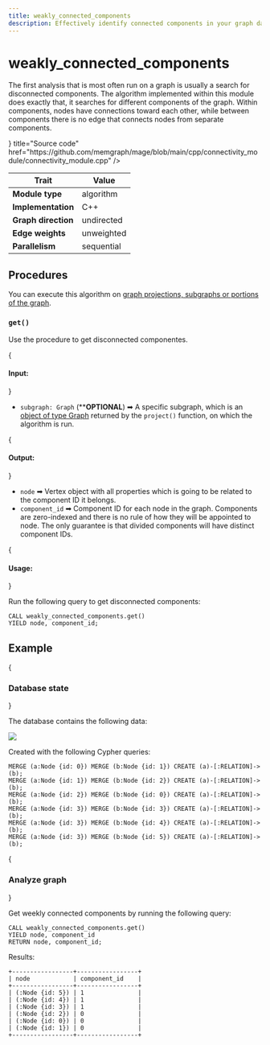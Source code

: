 ```yaml
---
title: weakly_connected_components
description: Effectively identify connected components in your graph data with Memgraph's weakly_connected_components algorithm. Find out more in our detailed documentation. 
---
```



# weakly_connected_components

The first analysis that is most often run on a graph is usually a search for
disconnected components. The algorithm implemented within this module does
exactly that, it searches for different components of the graph. Within
components, nodes have connections toward each other, while between components
there is no edge that connects nodes from separate components.

<Cards>
  <Card
    icon={<GitHub />}
    title="Source code"
    href="https://github.com/memgraph/mage/blob/main/cpp/connectivity_module/connectivity_module.cpp"
  />
</Cards>

| Trait               | Value      |
| ------------------- | ---------- |
| **Module type**     | algorithm  |
| **Implementation**  | C++        |
| **Graph direction** | undirected |
| **Edge weights**    | unweighted |
| **Parallelism**     | sequential |

## Procedures

<Callout type="info">

You can execute this algorithm on [graph projections, subgraphs or portions of the graph](/advanced-algorithms/run-algorithms#run-procedures-on-subgraph).

</Callout>

### `get()`

Use the procedure to get disconnected componentes.

{<h4> Input: </h4>}

- `subgraph: Graph` (****OPTIONAL**) ➡ A specific subgraph, which is an [object of type Graph](/advanced-algorithms/run-algorithms#run-procedures-on-subgraph) returned by the `project()` function, on which the algorithm is run.

{<h4> Output: </h4>}

* `node` ➡ Vertex object with all properties which is going to be related to the
  component ID it belongs.
* `component_id` ➡ Component ID for each node in the graph. Components are
  zero-indexed and there is no rule of how they will be appointed to node. The
  only guarantee is that divided components will have distinct component IDs.

{<h4> Usage: </h4>}

Run the following query to get disconnected components:

```cypher
CALL weakly_connected_components.get()
YIELD node, component_id;
```

## Example

<Steps>

{<h3> Database state </h3>} 

The database contains the following data: 

![](/pages/advanced-algorithms/available-algorithms/weakly_connected_components/weakly-connected-components-1.png)

Created with the following Cypher queries:

```cypher
MERGE (a:Node {id: 0}) MERGE (b:Node {id: 1}) CREATE (a)-[:RELATION]->(b);
MERGE (a:Node {id: 1}) MERGE (b:Node {id: 2}) CREATE (a)-[:RELATION]->(b);
MERGE (a:Node {id: 2}) MERGE (b:Node {id: 0}) CREATE (a)-[:RELATION]->(b);
MERGE (a:Node {id: 3}) MERGE (b:Node {id: 3}) CREATE (a)-[:RELATION]->(b);
MERGE (a:Node {id: 3}) MERGE (b:Node {id: 4}) CREATE (a)-[:RELATION]->(b);
MERGE (a:Node {id: 3}) MERGE (b:Node {id: 5}) CREATE (a)-[:RELATION]->(b);
```

{<h3> Analyze graph </h3>} 

Get weekly connected components by running the following query:

```cypher
CALL weakly_connected_components.get()
YIELD node, component_id
RETURN node, component_id;
```

Results:

```plaintext
+-----------------+-----------------+
| node            | component_id    |
+-----------------+-----------------+
| (:Node {id: 5}) | 1               |
| (:Node {id: 4}) | 1               |
| (:Node {id: 3}) | 1               |
| (:Node {id: 2}) | 0               |
| (:Node {id: 0}) | 0               |
| (:Node {id: 1}) | 0               |
+-----------------+-----------------+
```

</Steps>